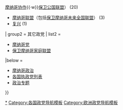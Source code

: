 {{Navbox
| name   = 摩纳哥政党
| title  = {{flagicon|Monaco}} [[摩纳哥政党列表|摩纳哥政党]] 
| bodyclass = hlist

| group1  =  [[国民议会 (摩纳哥)|国民议会]]（24）
| list1 = 
* {{nowrap begin}}[[摩纳哥地平线]]（[[联盟和问题]]{{·w}}[[摩纳哥协作]]{{·w}}[[保卫公国联盟]]） (20){{nowrap end}}
* [[摩纳哥联盟]]（包括[[保卫摩纳哥未来全国联盟]]） (3)
* [[复兴 (政党)|复兴]] (1)
| group2  = 其它政党
| list2 = 
*[[摩纳哥党]]
*[[保卫摩纳哥家庭联盟]]
|below =
* [[摩纳哥政治]]
* [[各国执政党列表]]
* [[Portal:Politics|政治专题]]
}}<noinclude>
[[Category:摩纳哥政党|*]]
[[Category:各国政党导航模板]]
[[Category:欧洲政党导航模板]]
</noinclude>